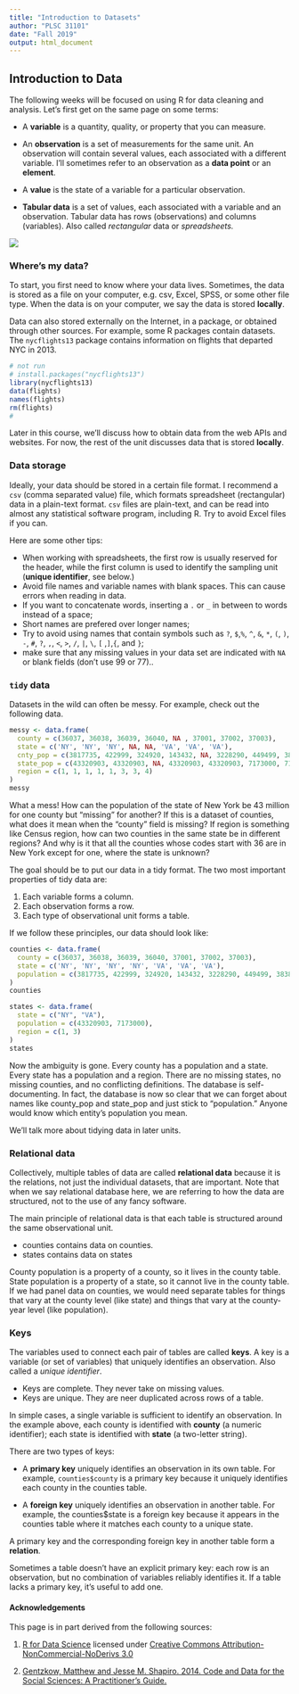 ```yaml
---
title: "Introduction to Datasets"
author: "PLSC 31101"
date: "Fall 2019"
output: html_document
---
```


## Introduction to Data

The following weeks will be focused on using R for data cleaning and analysis. Let's first get on the same page on some terms:

* A **variable** is a quantity, quality, or property that you can measure.

* An **observation** is a set of measurements for the same unit. An observation will contain several values, each associated with a different variable. I’ll sometimes refer to an observation as a **data point** or an **element**.

* A **value** is the state of a variable for a particular observation. 

* **Tabular data** is a set of values, each associated with a variable and an observation. Tabular data has rows (observations)  and columns (variables). Also called *rectangular* data or *spreadsheets.* 

![](img/tidy-1.png)

### Where's my data?

To start, you first need to know where your data lives. Sometimes, the data is stored as a file on your computer, e.g. csv, Excel, SPSS, or some other file type. When the data is on your computer, we say the data is stored **locally**.

Data can also stored externally on the Internet, in a package, or obtained through other sources. For example, some R packages contain datasets. The `nycflights13` package contains information on flights that departed NYC in 2013.

```r
# not run
# install.packages("nycflights13")
library(nycflights13)
data(flights)
names(flights)
rm(flights)
# 
```

Later in this course, we'll discuss how to obtain data from the web APIs and websites. For now, the rest of the unit discusses data that is stored **locally**.

### Data storage

Ideally, your data should be stored in a certain file format. I recommend a `csv` (comma separated value) file, which formats spreadsheet (rectangular) data in a plain-text format. `csv` files are plain-text, and can be read into almost any statistical software program, including R. Try to avoid Excel files if you can. 

Here are some other tips:

* When working with spreadsheets, the first row is usually reserved for the header, while the first column is used to identify the sampling unit (**unique identifier**, see below.)
* Avoid file names and variable names with blank spaces. This can cause errors when reading in data.
* If you want to concatenate words, inserting a `.` or `_` in between to words instead of a space;
* Short names are prefered over longer names;
* Try to avoid using names that contain symbols such as `?`, `$`,`%`, `^`, `&`, `*`, `(`, `)`, `-`, `#`, `?`, `,`, `<`, `>`, `/`, `|`, `\`, `[` ,`]`,`{`, and `}`;
* make sure that any missing values in your data set are indicated with `NA` or blank fields (don't use 99 or 77)..

### `tidy` data

Datasets in the wild can often be messy. For example, check out the following data. 

```r
messy <- data.frame(
  county = c(36037, 36038, 36039, 36040, NA , 37001, 37002, 37003),
  state = c('NY', 'NY', 'NY', NA, NA, 'VA', 'VA', 'VA'),
  cnty_pop = c(3817735, 422999, 324920, 143432, NA, 3228290, 449499, 383888),
  state_pop = c(43320903, 43320903, NA, 43320903, 43320903, 7173000, 7173000, 7173000),
  region = c(1, 1, 1, 1, 1, 3, 3, 4)
)
messy

```

What a mess! How can the population of the state of New York be 43 million for one county but "missing" for another? If this is a dataset of counties, what does it mean when the "county" field is missing? If region is something like Census region, how can two counties in the same state be in different regions? And why is it that all the counties whose codes start with 36 are in New York except for one, where the state is unknown?

The goal should be to put our data in a tidy format. The two most important properties of tidy data are:

1. Each variable forms a column.
2. Each observation forms a row.
3. Each type of observational unit forms a table.

If we follow these principles, our data should look like:

```r
counties <- data.frame(
  county = c(36037, 36038, 36039, 36040, 37001, 37002, 37003),
  state = c('NY', 'NY', 'NY', 'NY', 'VA', 'VA', 'VA'),
  population = c(3817735, 422999, 324920, 143432, 3228290, 449499, 383888)
)
counties

states <- data.frame(
  state = c("NY", "VA"),
  population = c(43320903, 7173000),
  region = c(1, 3)
)
states
```

Now the ambiguity is gone. Every county has a population and a state. Every state has a population and a region. There are no missing states, no missing counties, and no conflicting definitions. The database is self-documenting. In fact, the database is now so clear that we can forget about names like county_pop and state_pop and just stick to "population." Anyone would know which entity’s population you mean.

We'll talk more about tidying data in later units.

### Relational data

Collectively, multiple tables of data are called **relational data** because it is the relations, not just the individual datasets, that are important. Note that when we say relational database here, we are referring to how the data are structured, not to the use of any fancy software. 

The main principle of relational data is that each table is structured around the same observational unit. 

* counties contains data on counties.
* states contains data on states

County population is a property of a county, so it lives in the county table. State population is a property of a state, so it cannot live in the county table. If we had panel data on counties, we would need separate tables for things that vary at the county level (like state) and things that vary at the county-year level (like population).

### Keys

The variables used to connect each pair of tables are called **keys**. A key is a variable (or set of variables) that uniquely identifies an observation. Also called a *unique identifier*. 

* Keys are complete. They never take on missing values.
* Keys are unique. They are neer duplicated across rows of a table.

In simple cases, a single variable is sufficient to identify an observation. In the example above, each county is identified with **county** (a numeric identifier); each state is identified with **state** (a two-letter string).

There are two types of keys:

* A **primary key** uniquely identifies an observation in its own table. For example, `counties$county` is a primary key because it uniquely identifies each county in the counties table.

* A **foreign key** uniquely identifies an observation in another table. For example, the counties$state is a foreign key because it appears in the counties table where it matches each county to a unique state.

A primary key and the corresponding foreign key in another table form a **relation**.

Sometimes a table doesn’t have an explicit primary key: each row is an observation, but no combination of variables reliably identifies it. If a table lacks a primary key, it's useful to add one.

#### Acknowledgements {-}

This page is in part derived from the following sources:

1. [R for Data Science](https://r4ds.had.co.nz) licensed under [Creative Commons Attribution-NonCommercial-NoDerivs 3.0](https://creativecommons.org/licenses/by-nc-nd/3.0/us/)

2. [Gentzkow, Matthew and Jesse M. Shapiro. 2014. Code and Data for the Social Sciences: A Practitioner’s Guide.](https://web.stanford.edu/~gentzkow/research/CodeAndData.pdf)
